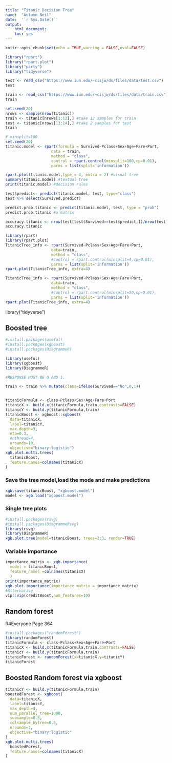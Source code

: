 ---
title: "Titanic Decision Tree"
name:  "Autumn Neil"
date:  '`r Sys.Date()`'
output:
    html_document:
    toc: yes
---

```{r setup, include=FALSE}
knitr::opts_chunk$set(echo = TRUE,warning = FALSE,eval=FALSE)
```


```{r}
library("rpart")
library("rpart.plot")
library("party")
library("tidyverse")
```


```{r}
test <- read_csv("https://www.iun.edu/~cisjw/ds/files/data/test.csv")
test
```

```{r}
train <- read_csv("https://www.iun.edu/~cisjw/ds/files/data/train.csv")
train
```

```{r}
set.seed(20)
nrows <- sample(nrow(titanic))
train <- titanic[nrows[1:12],] #take 12 samples for train
test <- titanic[nrows[13:14],] #take 2 samples for test
train
```

```{r}
# minsplit=100
set.seed(20)
titanic.model <- rpart(formula = Survived~Pclass+Sex+Age+Fare+Port, 
                    data = train,
                    method = "class", 
                    control = rpart.control(minsplit=100,cp=0.01),
                    parms = list(split='information'))

rpart.plot(titanic.model,type = 4, extra = 2) #visual tree
summary(titanic.model) #textual tree
print(titanic.model) #decision rules
```


```{r}
test$predict<- predict(titanic.model, test, type="class")
test %>% select(Survived,predict)
```

```{r}
predict.prob.titanic <- predict(titanic.model, test, type = "prob")
predict.prob.titanic #a matrix
```

```{r}
accuracy.titanic <- nrow(test[test$Survived==test$predict,])/nrow(test)
accuracy.titanic
```


```{r}
library(rpart)
library(rpart.plot)
TitanicTree_info <- rpart(Survived~Pclass+Sex+Age+Fare+Port,
                    data=train,
                    method = "class", 
                    #control = rpart.control(minsplit=4,cp=0.01),
                    parms = list(split='information'))
rpart.plot(TitanicTree_info, extra=4)
```
```{r}
TitanicTree_info <- rpart(Survived~Pclass+Sex+Age+Fare+Port,
                    data=train,
                    method = "class", 
                    #control = rpart.control(minsplit=50,cp=0.01),
                    parms = list(split='information'))
rpart.plot(TitanicTree_info, extra=4)
```

library("tidyverse")

## Boosted tree
```{r}
#install.packages(useful)
#install.packages(xgboost)
#install.packages(DiagrammeR)

library(useful)
library(xgboost)
library(DiagrammeR)

#RESPONSE MUST BE 0 AND 1.

train <- train %>% mutate(class=ifelse(Survived=="No",0,1))


titanicFormula <- class~Pclass+Sex+Age+Fare+Port 
titanicX <- build.x(titanicFormula,train,contrasts=FALSE)
titanicY <- build.y(titanicFormula,train)
titanicBoost <- xgboost::xgboost(
  data=titanicX,
  label=titanicY,
  max.depth=3,
  eta=0.3,
  #nthread=4,
  nrounds=10,
  objective="binary:logistic")
xgb.plot.multi.trees(
  titanicBoost,
  feature.names=colnames(titanicX)
)
```

### Save the tree model,load the mode and make predictions
```{r}
xgb.save(titanicBoost, "xgboost.model")
model <- xgb.load("xgboost.model")
```


### Single tree plots
```{r}
#install.packages(rsvg)
#install.packages(DiagrammeRsvg)
library(rsvg)
library(DiagrammeR)
xgb.plot.tree(model=titanicBoost, trees=2:3, render=TRUE)
```

### Variable importance
```{r}
importance_matrix <- xgb.importance(
  model = titanicBoost,
  feature_names =colnames(titanicX)
  )
print(importance_matrix)
xgb.plot.importance(importance_matrix = importance_matrix)
#Alternative
vip::vip(creditBoost,num_features=10)
```


## Random forest
R4Everyone Page 364
```{r}
#install.packages("randomForest")
library(randomForest)
titanicFormula <- class~Pclass+Sex+Age+Fare+Port 
titanicX <- build.x(titanicFormula,train,contrasts=FALSE)
titanicY <- build.y(titanicFormula,train)
titanicForest <- randomForest(x=titanicX,y=titanicY)
titanicForest
```


## Boosted Random forest via xgboost
```{r}
titanicY <- build.y(titanicFormula,train)
boostedForest <- xgboost(
  data=titanicX,
  label=titanicY,
  max_depth=4,
  num_parallel_tree=1000,
  subsample=0.5,
  colsample_bytree=0.5,
  nrounds=3,
  objective="binary:logistic"
)
xgb.plot.multi.trees(
  boostedForest,
  feature.names=colnames(titanicX)
)
```
